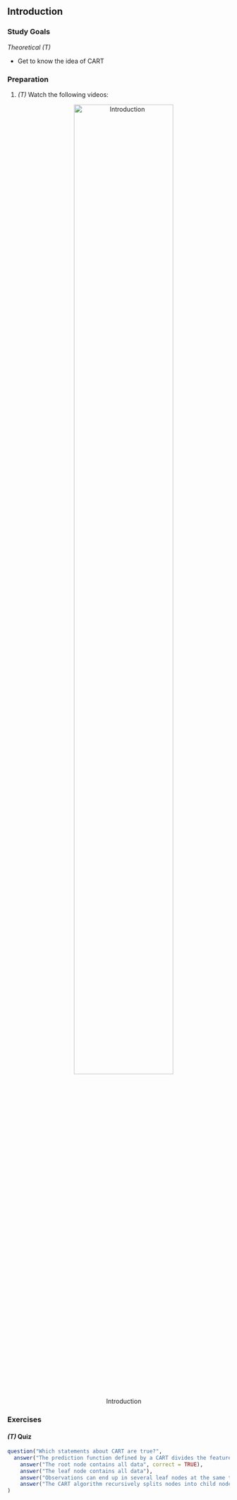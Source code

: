 ## Introduction

### Study Goals

*Theoretical (T)*

- Get to know the idea of CART



### Preparation

1.  *(T)* Watch the following videos:
    <center>
    ![Introduction](https://youtu.be/R_PqefI-ON8){width="75%"}
    </center>


### Exercises

#### *(T)* Quiz

```r
question("Which statements about CART are true?",
  answer("The prediction function defined by a CART divides the feature space into disjoint hyperrectangles.", correct = TRUE),
    answer("The root node contains all data", correct = TRUE),
    answer("The leaf node contains all data"),
    answer("Observations can end up in several leaf nodes at the same time."),
    answer("The CART algorithm recursively splits nodes into child nodes.", correct = TRUE)
)
```

